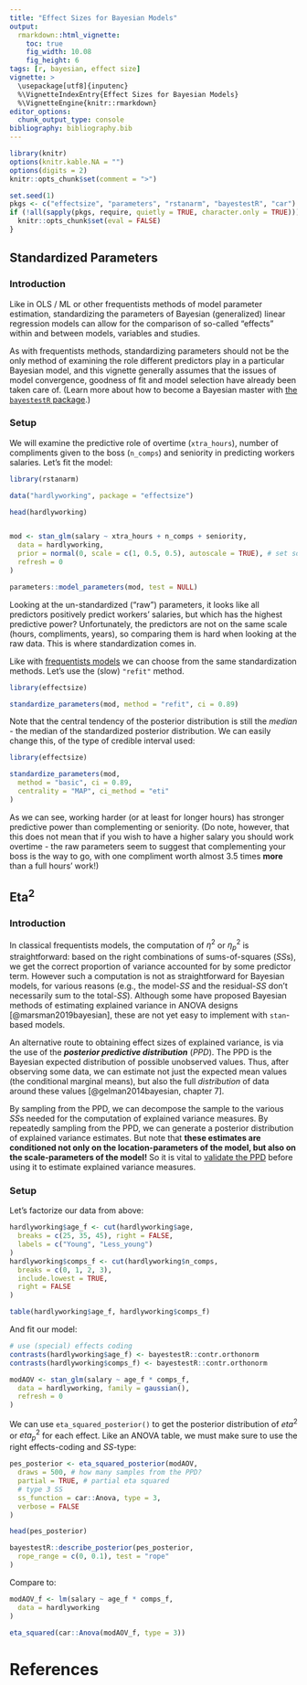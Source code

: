 ```yaml
---
title: "Effect Sizes for Bayesian Models"
output: 
  rmarkdown::html_vignette:
    toc: true
    fig_width: 10.08
    fig_height: 6
tags: [r, bayesian, effect size]
vignette: >
  \usepackage[utf8]{inputenc}
  %\VignetteIndexEntry{Effect Sizes for Bayesian Models}
  %\VignetteEngine{knitr::rmarkdown}
editor_options: 
  chunk_output_type: console
bibliography: bibliography.bib
---
```


```r
library(knitr)
options(knitr.kable.NA = "")
options(digits = 2)
knitr::opts_chunk$set(comment = ">")

set.seed(1)
pkgs <- c("effectsize", "parameters", "rstanarm", "bayestestR", "car")
if (!all(sapply(pkgs, require, quietly = TRUE, character.only = TRUE))) {
  knitr::opts_chunk$set(eval = FALSE)
}
```

## Standardized Parameters

### Introduction

Like in OLS / ML or other frequentists methods of model parameter estimation,
standardizing the parameters of Bayesian (generalized) linear regression models
can allow for the comparison of so-called "effects" within and between models,
variables and studies.

As with frequentists methods, standardizing parameters should not be the only
method of examining the role different predictors play in a particular Bayesian
model, and this vignette generally assumes that the issues of model convergence,
goodness of fit and model selection have already been taken care of. (Learn more
about how to become a Bayesian master with [the `bayestestR`
package](https://easystats.github.io/bayestestR/).)

### Setup

We will examine the predictive role of overtime (`xtra_hours`), number of
compliments given to the boss (`n_comps`) and seniority in predicting workers
salaries. Let's fit the model:

```r
library(rstanarm)

data("hardlyworking", package = "effectsize")

head(hardlyworking)


mod <- stan_glm(salary ~ xtra_hours + n_comps + seniority,
  data = hardlyworking,
  prior = normal(0, scale = c(1, 0.5, 0.5), autoscale = TRUE), # set some priors
  refresh = 0
)

parameters::model_parameters(mod, test = NULL)
```

Looking at the un-standardized ("raw") parameters, it looks like all predictors
positively predict workers' salaries, but which has the highest predictive
power? Unfortunately, the predictors are not on the same scale (hours,
compliments, years), so comparing them is hard when looking at the raw data.
This is where standardization comes in.

Like with [frequentists
models](https://easystats.github.io/effectsize/articles/standardize_parameters.html)
we can choose from the same standardization methods. Let's use the (slow)
`"refit"` method.

```r
library(effectsize)

standardize_parameters(mod, method = "refit", ci = 0.89)
```

Note that the central tendency of the posterior distribution is still the
*median* - the median of the standardized posterior distribution. We can easily
change this, of the type of credible interval used:

```r
library(effectsize)

standardize_parameters(mod,
  method = "basic", ci = 0.89,
  centrality = "MAP", ci_method = "eti"
)
```

As we can see, working harder (or at least for longer hours) has stronger
predictive power than complementing or seniority. (Do note, however, that this
does not mean that if you wish to have a higher salary you should work overtime
- the raw parameters seem to suggest that complementing your boss is the way to
go, with one compliment worth almost 3.5 times **more** than a full hours'
work!)

## Eta<sup>2</sup>

### Introduction

In classical frequentists models, the computation of $\eta^2$ or $\eta^2_p$ is
straightforward: based on the right combinations of sums-of-squares (*SS*s), we
get the correct proportion of variance accounted for by some predictor term.
However such a computation is not as straightforward for Bayesian models, for
various reasons (e.g., the model-*SS* and the residual-*SS* don't necessarily
sum to the total-*SS*). Although some have proposed Bayesian methods of
estimating explained variance in ANOVA designs [@marsman2019bayesian], these are
not yet easy to implement with `stan`-based models.

An alternative route to obtaining effect sizes of explained variance, is via the
use of the ***posterior predictive distribution*** (*PPD*). The PPD is the
Bayesian expected distribution of possible unobserved values. Thus, after
observing some data, we can estimate not just the expected mean values (the
conditional marginal means), but also the full *distribution* of data around
these values [@gelman2014bayesian, chapter 7].

By sampling from the PPD, we can decompose the sample to the various *SS*s
needed for the computation of explained variance measures. By repeatedly
sampling from the PPD, we can generate a posterior distribution of explained
variance estimates. But note that **these estimates are conditioned not only on
the location-parameters of the model, but also on the scale-parameters of the
model!** So it is vital to [validate the
PPD](https://mc-stan.org/docs/2_23/stan-users-guide/meta-models-part.html#meta-models.part/)
before using it to estimate explained variance measures.

### Setup

Let's factorize our data from above:

```r
hardlyworking$age_f <- cut(hardlyworking$age,
  breaks = c(25, 35, 45), right = FALSE,
  labels = c("Young", "Less_young")
)
hardlyworking$comps_f <- cut(hardlyworking$n_comps,
  breaks = c(0, 1, 2, 3),
  include.lowest = TRUE,
  right = FALSE
)

table(hardlyworking$age_f, hardlyworking$comps_f)
```

And fit our model:

```r
# use (special) effects coding
contrasts(hardlyworking$age_f) <- bayestestR::contr.orthonorm
contrasts(hardlyworking$comps_f) <- bayestestR::contr.orthonorm

modAOV <- stan_glm(salary ~ age_f * comps_f,
  data = hardlyworking, family = gaussian(),
  refresh = 0
)
```

We can use `eta_squared_posterior()` to get the posterior distribution of
$eta^2$ or $eta^2_p$ for each effect. Like an ANOVA table, we must make sure to
use the right effects-coding and *SS*-type:

```r
pes_posterior <- eta_squared_posterior(modAOV,
  draws = 500, # how many samples from the PPD?
  partial = TRUE, # partial eta squared
  # type 3 SS
  ss_function = car::Anova, type = 3, 
  verbose = FALSE
)

head(pes_posterior)

bayestestR::describe_posterior(pes_posterior, 
  rope_range = c(0, 0.1), test = "rope"
)
```

Compare to:

```r
modAOV_f <- lm(salary ~ age_f * comps_f,
  data = hardlyworking
)

eta_squared(car::Anova(modAOV_f, type = 3))
```

# References
